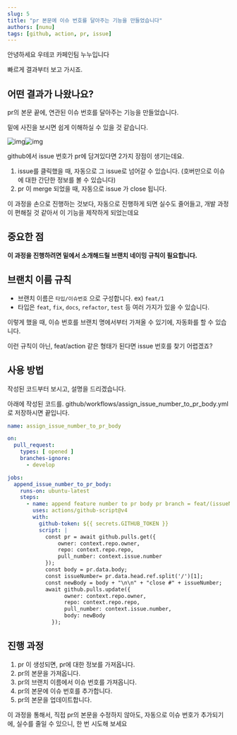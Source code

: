 ```yaml
---
slug: 5
title: "pr 본문에 이슈 번호를 달아주는 기능을 만들었습니다"
authors: [nunu]
tags: [github, action, pr, issue]
---
```


안녕하세요 우테코 카페인팀 누누입니다

빠르게 결과부터 보고 가시죠.

## 어떤 결과가 나왔나요?

pr의 본문 끝에, 연관된 이슈 번호를 달아주는 기능을 만들었습니다.

밑에 사진을 보시면 쉽게 이해하실 수 있을 것 같습니다.

![img](https://user-images.githubusercontent.com/80899085/250614527-e2672cf2-786a-434c-a8b6-8b374de4d689.png)![img](https://user-images.githubusercontent.com/80899085/250614882-d99aa570-51e2-4565-ab4c-ccdbd4d36e57.png)

github에서 issue 번호가 pr에 담겨있다면 2가지 장점이 생기는데요.

1.  issue를 클릭했을 때, 자동으로 그 issue로 넘어갈 수 있습니다. (호버만으로 이슈에 대한 간단한 정보를 볼 수 있습니다)
2.  pr 이 merge 되었을 때, 자동으로 issue 가 close 됩니다.

이 과정을 손으로 진행하는 것보다, 자동으로 진행하게 되면 실수도 줄어들고, 개발 과정이 편해질 것 같아서 이 기능을 제작하게 되었는데요

## 중요한 점

**이 과정을 진행하려면 밑에서 소개해드릴 브랜치 네이밍 규칙이 필요합니다.**

## 브랜치 이름 규칙

-   브랜치 이름은 `타입/이슈번호` 으로 구성합니다. ex) `feat/1`
-   타입은 `feat`, `fix`, `docs`, `refactor`, `test` 등 여러 가지가 있을 수 있습니다.

이렇게 했을 때, 이슈 번호를 브랜치 명에서부터 가져올 수 있기에, 자동화를 할 수 있습니다.

이런 규칙이 아닌, feat/action 같은 형태가 된다면 issue 번호를 찾기 어렵겠죠?

## 사용 방법

작성된 코드부터 보시고, 설명을 드리겠습니다.

아래에 작성된 코드를. github/workflows/assign\_issue\_number\_to\_pr\_body.yml로 저장하시면 끝입니다.

```yml
name: assign_issue_number_to_pr_body

on:
  pull_request:
    types: [ opened ]
    branches-ignore:
      - develop

jobs:
  append_issue_number_to_pr_body:
    runs-on: ubuntu-latest
    steps:
      - name: append feature number to pr body pr branch = feat/(issueNumber)
        uses: actions/github-script@v4
        with:
          github-token: ${{ secrets.GITHUB_TOKEN }}
          script: |
            const pr = await github.pulls.get({
                owner: context.repo.owner,
                repo: context.repo.repo,
                pull_number: context.issue.number
            });
            const body = pr.data.body;
            const issueNumber= pr.data.head.ref.split('/')[1];
            const newBody = body + "\n\n" + "close #" + issueNumber;
            await github.pulls.update({
                  owner: context.repo.owner,
                  repo: context.repo.repo,
                  pull_number: context.issue.number,
                  body: newBody
              });
```

## 진행 과정

1.  pr 이 생성되면, pr에 대한 정보를 가져옵니다.
2.  pr의 본문을 가져옵니다.
3.  pr의 브랜치 이름에서 이슈 번호를 가져옵니다.
4.  pr의 본문에 이슈 번호를 추가합니다.
5.  pr의 본문을 업데이트합니다.

이 과정을 통해서, 직접 pr의 본문을 수정하지 않아도, 자동으로 이슈 번호가 추가되기에, 실수를 줄일 수 있으니, 한 번 시도해 보세요
